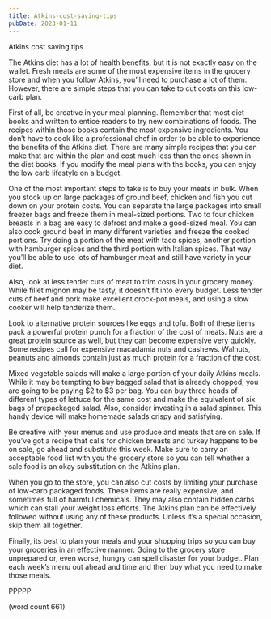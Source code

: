 ```yaml
---
title: Atkins-cost-saving-tips
pubDate: 2023-01-11
---
```


Atkins cost saving tips

The Atkins diet has a lot of health benefits, but it is not exactly easy on the wallet. Fresh meats are some of the most expensive items in the grocery store and when you follow Atkins, you’ll need to purchase a lot of them. However, there are simple steps that you can take to cut costs on this low-carb plan.

First of all, be creative in your meal planning. Remember that most diet books and written to entice readers to try new combinations of foods. The recipes within those books contain the most expensive ingredients. You don’t have to cook like a professional chef in order to be able to experience the benefits of the Atkins diet. There are many simple recipes that you can make that are within the plan and cost much less than the ones shown in the diet books. If you modify the meal plans with the books, you can enjoy the low carb lifestyle on a budget.

One of the most important steps to take is to buy your meats in bulk. When you stock up on large packages of ground beef, chicken and fish you cut down on your protein costs. You can separate the large packages into small freezer bags and freeze them in meal-sized portions. Two to four chicken breasts in a bag are easy to defrost and make a good-sized meal. You can also cook ground beef in many different varieties and freeze the cooked portions. Try doing a portion of the meat with taco spices, another portion with hamburger spices and the third portion with Italian spices. That way you’ll be able to use lots of hamburger meat and still have variety in your diet.

Also, look at less tender cuts of meat to trim costs in your grocery money. While fillet mignon may be tasty, it doesn’t fit into every budget. Less tender cuts of beef and pork make excellent crock-pot meals, and using a slow cooker will help tenderize them. 

Look to alternative protein sources like eggs and tofu. Both of these items pack a powerful protein punch for a fraction of the cost of meats. Nuts are a great protein source as well, but they can become expensive very quickly. Some recipes call for expensive macadamia nuts and cashews. Walnuts, peanuts and almonds contain just as much protein for a fraction of the cost. 

Mixed vegetable salads will make a large portion of your daily Atkins meals. While it may be tempting to buy bagged salad that is already chopped, you are going to be paying $2 to $3 per bag. You can buy three heads of different types of lettuce for the same cost and make the equivalent of six bags of prepackaged salad. Also, consider investing in a salad spinner. This handy device will make homemade salads crispy and satisfying.

Be creative with your menus and use produce and meats that are on sale. If you’ve got a recipe that calls for chicken breasts and turkey happens to be on sale, go ahead and substitute this week. Make sure to carry an acceptable food list with you the grocery store so you can tell whether a sale food is an okay substitution on the Atkins plan.

When you go to the store, you can also cut costs by limiting your purchase of low-carb packaged foods. These items are really expensive, and sometimes full of harmful chemicals. They may also contain hidden carbs which can stall your weight loss efforts. The Atkins plan can be effectively followed without using any of these products. Unless it’s a special occasion, skip them all together.

Finally, its best to plan your meals and your shopping trips so you can buy your groceries in an effective manner. Going to the grocery store unprepared or, even worse, hungry can spell disaster for your budget. Plan each week’s menu out ahead and time and then buy what you need to make those meals.

PPPPP

(word count 661)